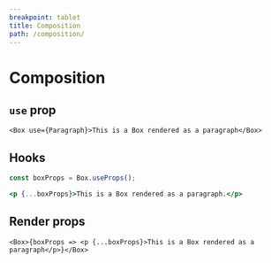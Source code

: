 ```yaml
---
breakpoint: tablet
title: Composition
path: /composition/
---
```


# Composition

## `use` prop

```jsx-live
<Box use={Paragraph}>This is a Box rendered as a paragraph</Box>
```

## Hooks

```jsx
const boxProps = Box.useProps();

<p {...boxProps}>This is a Box rendered as a paragraph.</p>
```

## Render props

```jsx-live
<Box>{boxProps => <p {...boxProps}>This is a Box rendered as a paragraph</p>}</Box>
```
